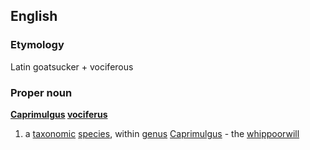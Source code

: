 ==English==
===Etymology===
Latin goatsucker + vociferous
===Proper noun===
{{wikipedia}}
'''[[Caprimulgus]] [[vociferus]]'''
#a [[taxonomic]] [[species]], within [[genus]] [[Caprimulgus]] - the [[whippoorwill]]
{{wikispecies}}